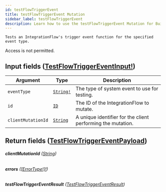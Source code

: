 ```yaml
---
id: testFlowTriggerEvent
title: testFlowTriggerEvent Mutation
sidebar_label: testFlowTriggerEvent
description: Learn how to use the testFlowTriggerEvent Mutation for Builder's API.
---
```


    Tests an IntegrationFlow's trigger event function for the specified event type.

Access is not permitted.

## Input fields ([TestFlowTriggerEventInput!](/docs/composer/builder/api/schema/input_object/TestFlowTriggerEventInput.mdx))

| Argument           | Type                                      | Description                                                 |
| ------------------ | ----------------------------------------- | ----------------------------------------------------------- |
| `eventType`        | [`String!`](/docs/composer/builder/api/schema/scalar/String.mdx) | The type of system event to use for testing.                |
| `id`               | [`ID`](/docs/composer/builder/api/schema/scalar/ID.mdx)          | The ID of the IntegrationFlow to mutate.                    |
| `clientMutationId` | [`String`](/docs/composer/builder/api/schema/scalar/String.mdx)  | A unique identifier for the client performing the mutation. |

## Return fields ([TestFlowTriggerEventPayload](/docs/composer/builder/api/schema/object/TestFlowTriggerEventPayload.mdx))

###### <b>clientMutationId</b> ([String](/docs/composer/builder/api/schema/scalar/String.mdx))

###### <b>errors</b> ([[ErrorType!]!](/docs/composer/builder/api/schema/object/ErrorType.mdx))

###### <b>testFlowTriggerEventResult</b> ([TestFlowTriggerEventResult](/docs/composer/builder/api/schema/object/TestFlowTriggerEventResult.mdx))

